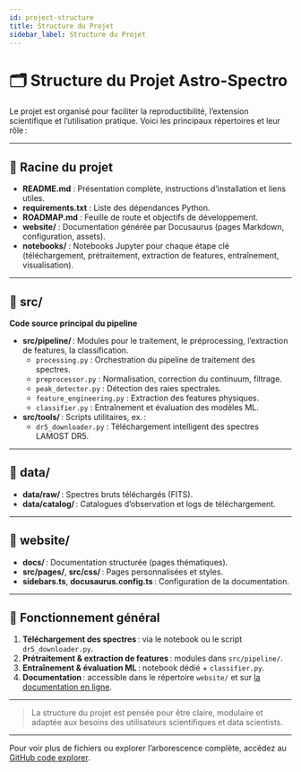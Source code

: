 ```yaml
---
id: project-structure
title: Structure du Projet
sidebar_label: Structure du Projet
---
```


<!-- En construction -->

# 🗂️ Structure du Projet Astro-Spectro

Le projet est organisé pour faciliter la reproductibilité, l’extension scientifique et l’utilisation pratique. Voici les principaux répertoires et leur rôle :

---

## 📁 Racine du projet

- **README.md** : Présentation complète, instructions d’installation et liens utiles.
- **requirements.txt** : Liste des dépendances Python.
- **ROADMAP.md** : Feuille de route et objectifs de développement.
- **website/** : Documentation générée par Docusaurus (pages Markdown, configuration, assets).
- **notebooks/** : Notebooks Jupyter pour chaque étape clé (téléchargement, prétraitement, extraction de features, entraînement, visualisation).

---

## 📁 src/

**Code source principal du pipeline**
- **src/pipeline/** : Modules pour le traitement, le préprocessing, l’extraction de features, la classification.
    - `processing.py` : Orchestration du pipeline de traitement des spectres.
    - `preprocessor.py` : Normalisation, correction du continuum, filtrage.
    - `peak_detector.py` : Détection des raies spectrales.
    - `feature_engineering.py` : Extraction des features physiques.
    - `classifier.py` : Entraînement et évaluation des modèles ML.
- **src/tools/** : Scripts utilitaires, ex. :
    - `dr5_downloader.py` : Téléchargement intelligent des spectres LAMOST DR5.

---

## 📁 data/

- **data/raw/** : Spectres bruts téléchargés (FITS).
- **data/catalog/** : Catalogues d’observation et logs de téléchargement.

---

## 📁 website/

- **docs/** : Documentation structurée (pages thématiques).
- **src/pages/**, **src/css/** : Pages personnalisées et styles.
- **sidebars.ts**, **docusaurus.config.ts** : Configuration de la documentation.

---

## 🧭 Fonctionnement général

1. **Téléchargement des spectres** : via le notebook ou le script `dr5_downloader.py`.
2. **Prétraitement & extraction de features** : modules dans `src/pipeline/`.
3. **Entraînement & évaluation ML** : notebook dédié + `classifier.py`.
4. **Documentation** : accessible dans le répertoire `website/` et sur [la documentation en ligne](https://phd-brown.github.io/AstroSpectro/docs).

---

> La structure du projet est pensée pour être claire, modulaire et adaptée aux besoins des utilisateurs scientifiques et data scientists.

---

Pour voir plus de fichiers ou explorer l’arborescence complète, accédez au [GitHub code explorer](https://github.com/PhD-Brown/AstroSpectro).